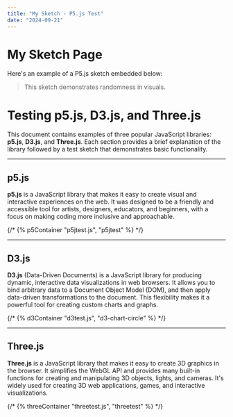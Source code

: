 ```yaml
---
title: "My Sketch - P5.js Test"
date: "2024-09-21"
---
```



# My Sketch Page

Here's an example of a P5.js sketch embedded below:

<P5Sketch src="240818-p5js-d3-three-ts-test/p5jtest.js" id="p5jtest" />

> This sketch demonstrates randomness in visuals.


# Testing p5.js, D3.js, and Three.js

This document contains examples of three popular JavaScript libraries: **p5.js**, **D3.js**, and **Three.js**. Each section provides a brief explanation of the library followed by a test sketch that demonstrates basic functionality.


---

## p5.js

**p5.js** is a JavaScript library that makes it easy to create visual and interactive experiences on the web. It was designed to be a friendly and accessible tool for artists, designers, educators, and beginners, with a focus on making coding more inclusive and approachable.

{/* {% p5Container "p5jtest.js", "p5jtest" %} */}

---

## D3.js

**D3.js** (Data-Driven Documents) is a JavaScript library for producing dynamic, interactive data visualizations in web browsers. It allows you to bind arbitrary data to a Document Object Model (DOM), and then apply data-driven transformations to the document. This flexibility makes it a powerful tool for creating custom charts and graphs.

{/* {% d3Container "d3test.js", "d3-chart-circle" %} */}


---

## Three.js

**Three.js** is a JavaScript library that makes it easy to create 3D graphics in the browser. It simplifies the WebGL API and provides many built-in functions for creating and manipulating 3D objects, lights, and cameras. It's widely used for creating 3D web applications, games, and interactive visualizations.

{/* {% threeContainer "threetest.js", "threetest" %} */}

